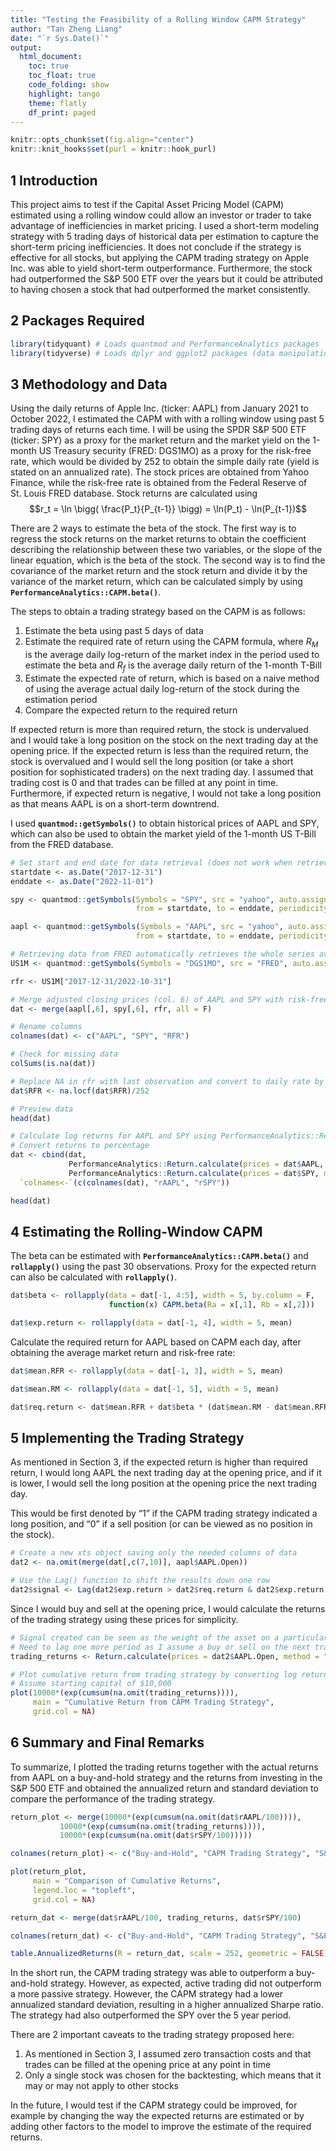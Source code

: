 ```yaml
---
title: "Testing the Feasibility of a Rolling Window CAPM Strategy"
author: "Tan Zheng Liang"
date: "`r Sys.Date()`"
output: 
  html_document:
    toc: true
    toc_float: true
    code_folding: show 
    highlight: tango
    theme: flatly
    df_print: paged
---
```


```r
knitr::opts_chunk$set(fig.align="center")
knitr::knit_hooks$set(purl = knitr::hook_purl)
```

## 1 Introduction

This project aims to test if the Capital Asset Pricing Model (CAPM) estimated using a rolling window could allow an investor or trader to take advantage of inefficiencies in market pricing. I used a short-term modeling strategy with 5 trading days of historical data per estimation to capture the short-term pricing inefficiencies. It does not conclude if the strategy is effective for all stocks, but applying the CAPM trading strategy on Apple Inc. was able to yield short-term outperformance. Furthermore, the stock had outperformed the S&P 500 ETF over the years but it could be attributed to having chosen a stock that had outperformed the market consistently.

## 2 Packages Required

```r
library(tidyquant) # Loads quantmod and PerformanceAnalytics packages
library(tidyverse) # Loads dplyr and ggplot2 packages (data manipulation and plotting)
```

## 3 Methodology and Data

Using the daily returns of Apple Inc. (ticker: AAPL) from January 2021 to October 2022, I estimated the CAPM with with a rolling window using past 5 trading days of returns each time. I will be using the SPDR S&P 500 ETF (ticker: SPY) as a proxy for the market return and the market yield on the 1-month US Treasury security (FRED: DGS1MO) as a proxy for the risk-free rate, which would be divided by 252 to obtain the simple daily rate (yield is stated on an annualized rate). The stock prices are obtained from Yahoo Finance, while the risk-free rate is obtained from the Federal Reserve of St. Louis FRED database. Stock returns are calculated using $$r_t = \ln \bigg( \frac{P_t}{P_{t-1}} \bigg) = \ln(P_t) - \ln(P_{t-1})$$

There are 2 ways to estimate the beta of the stock. The first way is to regress the stock returns on the market returns to obtain the coefficient describing the relationship between these two variables, or the slope of the linear equation, which is the beta of the stock. The second way is to find the covariance of the market return and the stock return and divide it by the variance of the market return, which can be calculated simply by using **`PerformanceAnalytics::CAPM.beta()`**.

The steps to obtain a trading strategy based on the CAPM is as follows:

1. Estimate the beta using past 5 days of data
2. Estimate the required rate of return using the CAPM formula, where $R_M$ is the average daily log-return of the market index in the period used to estimate the beta and $R_f$ is the average daily return of the 1-month T-Bill
3. Estimate the expected rate of return, which is based on a naive method of using the average actual daily log-return of the stock during the estimation period
4. Compare the expected return to the required return

If expected return is more than required return, the stock is undervalued and I would take a long position on the stock on the next trading day at the opening price. If the expected return is less than the required return, the stock is overvalued and I would sell the long position (or take a short position for sophisticated traders) on the next trading day. I assumed that trading cost is 0 and that trades can be filled at any point in time. Furthermore, if expected return is negative, I would not take a long position as that means AAPL is on a short-term downtrend.

I used **`quantmod::getSymbols()`** to obtain historical prices of AAPL and SPY, which can also be used to obtain the market yield of the 1-month US T-Bill from the FRED database.

```r
# Set start and end date for data retrieval (does not work when retrieving data from FRED)
startdate <- as.Date("2017-12-31")
enddate <- as.Date("2022-11-01")

spy <- quantmod::getSymbols(Symbols = "SPY", src = "yahoo", auto.assign = FALSE,
                            from = startdate, to = enddate, periodicity = "daily")

aapl <- quantmod::getSymbols(Symbols = "AAPL", src = "yahoo", auto.assign = FALSE,
                            from = startdate, to = enddate, periodicity = "daily")
```

```r
# Retrieving data from FRED automatically retrieves the whole series available
US1M <- quantmod::getSymbols(Symbols = "DGS1MO", src = "FRED", auto.assign = FALSE)

rfr <- US1M["2017-12-31/2022-10-31"]
```

```r
# Merge adjusted closing prices (col. 6) of AAPL and SPY with risk-free rate
dat <- merge(aapl[,6], spy[,6], rfr, all = F)

# Rename columns
colnames(dat) <- c("AAPL", "SPY", "RFR")

# Check for missing data
colSums(is.na(dat))

# Replace NA in rfr with last observation and convert to daily rate by dividing 252
dat$RFR <- na.locf(dat$RFR)/252

# Preview data
head(dat)
```

```r
# Calculate log returns for AAPL and SPY using PerformanceAnalytics::Return.calculate()
# Convert returns to percentage
dat <- cbind(dat, 
             PerformanceAnalytics::Return.calculate(prices = dat$AAPL, method = "log") * 100, 
             PerformanceAnalytics::Return.calculate(prices = dat$SPY, method = "log") * 100) %>%
  `colnames<-`(c(colnames(dat), "rAAPL", "rSPY"))

head(dat)
```

## 4 Estimating the Rolling-Window CAPM

The beta can be estimated with **`PerformanceAnalytics::CAPM.beta()`** and **`rollapply()`** using the past 30 observations. Proxy for the expected return can also be calculated with **`rollapply()`**.

```r
dat$beta <- rollapply(data = dat[-1, 4:5], width = 5, by.column = F, 
                      function(x) CAPM.beta(Ra = x[,1], Rb = x[,2]))

dat$exp.return <- rollapply(data = dat[-1, 4], width = 5, mean)
```

Calculate the required return for AAPL based on CAPM each day, after obtaining the average market return and risk-free rate:

```r
dat$mean.RFR <- rollapply(data = dat[-1, 3], width = 5, mean)

dat$mean.RM <- rollapply(data = dat[-1, 5], width = 5, mean)

dat$req.return <- dat$mean.RFR + dat$beta * (dat$mean.RM - dat$mean.RFR)
```

## 5 Implementing the Trading Strategy

As mentioned in Section 3, if the expected return is higher than required return, I would long AAPL the next trading day at the opening price, and if it is lower, I would sell the long position at the opening price the next trading day.

This would be first denoted by "1" if the CAPM trading strategy indicated a long position, and "0" if a sell position (or can be viewed as no position in the stock).

```r
# Create a new xts object saving only the needed columns of data
dat2 <- na.omit(merge(dat[,c(7,10)], aapl$AAPL.Open))

# Use the Lag() function to shift the results down one row
dat2$signal <- Lag(dat2$exp.return > dat2$req.return & dat2$exp.return > 0)
```

Since I would buy and sell at the opening price, I would calculate the returns of the trading strategy using these prices for simplicity.

```r
# Signal created can be seen as the weight of the asset on a particular day
# Need to lag one more period as I assume a buy or sell on the next trading day opening price
trading_returns <- Return.calculate(prices = dat2$AAPL.Open, method = "log") * Lag(dat2$signal)

# Plot cumulative return from trading strategy by converting log returns to standard returns
# Assume starting capital of $10,000
plot(10000*(exp(cumsum(na.omit(trading_returns)))), 
     main = "Cumulative Return from CAPM Trading Strategy",
     grid.col = NA)
```

## 6 Summary and Final Remarks

To summarize, I plotted the trading returns together with the actual returns from AAPL on a buy-and-hold strategy and the returns from investing in the S&P 500 ETF and obtained the annualized return and standard deviation to compare the performance of the trading strategy.

```r
return_plot <- merge(10000*(exp(cumsum(na.omit(dat$rAAPL/100)))), 
           10000*(exp(cumsum(na.omit(trading_returns)))), 
           10000*(exp(cumsum(na.omit(dat$rSPY/100)))))

colnames(return_plot) <- c("Buy-and-Hold", "CAPM Trading Strategy", "S&P 500 ETF")

plot(return_plot, 
     main = "Comparison of Cumulative Returns", 
     legend.loc = "topleft",
     grid.col = NA)
```

```r
return_dat <- merge(dat$rAAPL/100, trading_returns, dat$rSPY/100)

colnames(return_dat) <- c("Buy-and-Hold", "CAPM Trading Strategy", "S&P 500 ETF")

table.AnnualizedReturns(R = return_dat, scale = 252, geometric = FALSE)
```

In the short run, the CAPM trading strategy was able to outperform a buy-and-hold strategy. However, as expected, active trading did not outperform a more passive strategy. However, the CAPM strategy had a lower annualized standard deviation, resulting in a higher annualized Sharpe ratio. The strategy had also outperformed the SPY over the 5 year period.

There are 2 important caveats to the trading strategy proposed here:

1. As mentioned in Section 3, I assumed zero transaction costs and that trades can be filled at the opening price at any point in time
2. Only a single stock was chosen for the backtesting, which means that it may or may not apply to other stocks

In the future, I would test if the CAPM strategy could be improved, for example by changing the way the expected returns are estimated or by adding other factors to the model to improve the estimate of the required returns.
